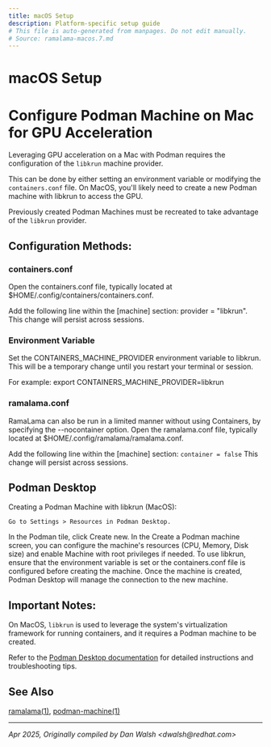 ```yaml
---
title: macOS Setup
description: Platform-specific setup guide
# This file is auto-generated from manpages. Do not edit manually.
# Source: ramalama-macos.7.md
---
```


# macOS Setup

# Configure Podman Machine on Mac for GPU Acceleration

Leveraging GPU acceleration on a Mac with Podman requires the configuration of
the `libkrun` machine provider.

This can be done by either setting an environment variable or modifying the
`containers.conf` file. On MacOS, you'll likely need to create a new Podman
machine with libkrun to access the GPU.

Previously created Podman Machines must be recreated to take
advantage of the `libkrun` provider.

## Configuration Methods:

### containers.conf

Open the containers.conf file, typically located at $HOME/.config/containers/containers.conf.

Add the following line within the [machine] section: provider = "libkrun".
This change will persist across sessions.

### Environment Variable
Set the CONTAINERS_MACHINE_PROVIDER environment variable to libkrun. This will be a temporary change until you restart your terminal or session.

For example: export CONTAINERS_MACHINE_PROVIDER=libkrun

### ramalama.conf

RamaLama can also be run in a limited manner without using Containers, by
specifying the --nocontainer option. Open the ramalama.conf file, typically located at $HOME/.config/ramalama/ramalama.conf.

Add the following line within the [machine] section: `container = false`
This change will persist across sessions.

## Podman Desktop

Creating a Podman Machine with libkrun (MacOS):

    Go to Settings > Resources in Podman Desktop.

In the Podman tile, click Create new.
In the Create a Podman machine screen, you can configure the machine's resources (CPU, Memory, Disk size) and enable Machine with root privileges if needed.
To use libkrun, ensure that the environment variable is set or the containers.conf file is configured before creating the machine.
Once the machine is created, Podman Desktop will manage the connection to the new machine.

## Important Notes:

On MacOS, `libkrun` is used to leverage the system's virtualization framework for running containers, and it requires a Podman machine to be created.

Refer to the [Podman Desktop documentation](https://podman-desktop.io/docs/podman/creating-a-podman-machine) for detailed instructions and troubleshooting tips.

## See Also

[ramalama(1)](/docs/commands/ramalama/), [podman-machine(1)](https://github.com/containers/podman/blob/main/docs/source/markdown/podman-machine.1.md)

---

*Apr 2025, Originally compiled by Dan Walsh &lt;dwalsh&#64;redhat.com&gt;*